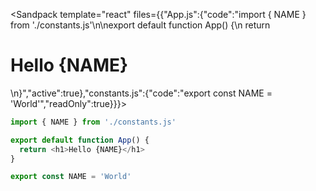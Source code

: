<Sandpack template="react" files={{"App.js":{"code":"import { NAME } from './constants.js'\n\nexport default function App() {\n  return <h1>Hello {NAME}</h1>\n}","active":true},"constants.js":{"code":"export const NAME = 'World'","readOnly":true}}}>
  ```js name=App.js active
  import { NAME } from './constants.js'

  export default function App() {
    return <h1>Hello {NAME}</h1>
  }
  ```

  ```js name=constants.js readOnly
  export const NAME = 'World'
  ```
</Sandpack>
